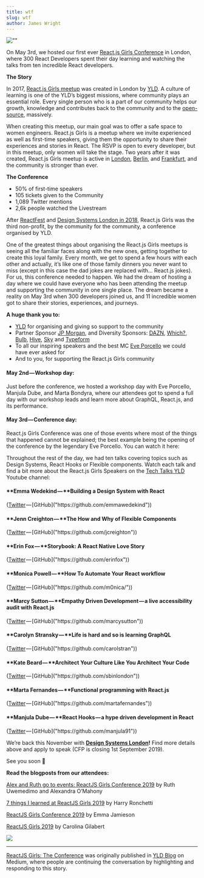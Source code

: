 ```yaml
---
title: wtf
slug: wtf
author: James Wright
---
```



![""]("https://cdn-images-1.medium.com/max/1024/1*nX0_8Dt1EIJnEjSzwg4Vjw.jpeg")

On May 3rd, we hosted our first ever [React.js Girls Conference]("https://reactjsgirls.com/") in London, where 300 React Developers spent their day learning and watching the talks from ten incredible React developers.

**The Story**

In 2017, [React.js Girls meetup]("https://www.meetup.com/ReactJS-Girls-London/") was created in London by [YLD]("https://yld.io/"). A culture of learning is one of the YLD’s biggest missions, where community plays an essential role. Every single person who is a part of our community helps our growth, knowledge and contributes back to the community and to the [open-source]("https://www.yld.io/open-source/"), massively.

When creating this meetup, our main goal was to offer a safe space to women engineers. React.js Girls is a meetup where we invite experienced as well as first-time speakers, giving them the opportunity to share their experiences and stories in React. The RSVP is open to every developer, but in this meetup, only women will take the stage. Two years after it was created, React.js Girls meetup is active in [London]("https://www.meetup.com/ReactJS-Girls-London/"), [Berlin]("https://www.meetup.com/ReactJS-Girls-Berlin/"), and [Frankfurt]("https://www.meetup.com/ReactJS-Girls-Frankfurt/"), and the community is stronger than ever.

<YouTube videoId="jxZoasJQl-w" />

**The Conference**

- 50% of first-time speakers
- 105 tickets given to the Community
- 1,089 Twitter mentions
- 2,6k people watched the Livestream

After [ReactFest]("https://reactfest.com/") and [Design Systems London in 2018]("https://2018.designsystemslondon.com/"), React.js Girls was the third non-profit, by the community for the community, a conference organised by YLD.

One of the greatest things about organising the React.js Girls meetups is seeing all the familiar faces along with the new ones, getting together to create this loyal family. Every month, we get to spend a few hours with each other and actually, it’s like one of those family dinners you never want to miss (except in this case the dad jokes are replaced with… React.js jokes). For us, this conference needed to happen. We had the dream of hosting a day where we could have everyone who has been attending the meetup and supporting the community in one single place. The dream became a reality on May 3rd when 300 developers joined us, and 11 incredible women got to share their stories, experiences, and journeys.

**A huge thank you to:**

- [YLD]("http://www.yld.io") for organising and giving so support to the community
- Partner Sponsor [JP Morgan]("https://www.jpmorgan.com/country/GB/en/jpmorgan"), and Diversity Sponsors: [DAZN]("https://engineering.dazn.com/"), [Which?]("https://www.which.co.uk/"), [Bulb]("https://bulb.co.uk/"), [Hive]("https://www.hivehome.com/"), [Sky]("https://www.sky.com/") and [Typeform]("https://www.typeform.com/")
- To all our inspiring speakers and the best MC [Eve Porcello]("https://twitter.com/eveporcello") we could have ever asked for
- And to you, for supporting the React.js Girls community

#### **May 2nd — Workshop day:**

Just before the conference, we hosted a workshop day with Eve Porcello, Manjula Dube, and Marta Bondyra, where our attendees got to spend a full day with our workshop leads and learn more about GraphQL, React.js, and its performance.

#### **May 3rd — Conference day:**

React.js Girls Conference was one of those events where most of the things that happened cannot be explained; the best example being the opening of the conference by the legendary Eve Porcello. You can watch it here:

<YouTube videoId="dkl6sYff2C8" />

Throughout the rest of the day, we had ten talks covering topics such as Design Systems, React Hooks or Flexible components. Watch each talk and find a bit more about the React.js Girls Speakers on the [Tech Talks YLD]("https://www.youtube.com/playlist?list=PLfrHCOIcmSupF372EGlyi3l4y2R7F8A3q") Youtube channel:

#### **Emma Wedekind — **Building a Design System with React

([Twitter]("https://twitter.com/emmawedekind") — [GitHub]("https://github.com/emmawedekind"))

<YouTube videoId="ropAuzI7MtA" />

#### **Jenn Creighton — **The How and Why of Flexible Components

([Twitter]("https://twitter.com/gurlcode") — [GitHub]("https://github.com/jcreighton"))

<YouTube videoId="vot0nJJ2Qdo" />

#### **Erin Fox — **Storybook: A React Native Love Story

([Twitter]("https://twitter.com/erinfoox") — [GitHub]("https://github.com/erinfox"))

<YouTube videoId="vYI1riChSj4" />

#### **Monica Powell — **How To Automate Your React workflow

([Twitter]("https://twitter.com/waterproofheart") — [GitHub]("https://github.com/m0nica/"))

<YouTube videoId="kaOrLfyCrlQ" />

#### **Marcy Sutton — **Empathy Driven Development — a live accessibility audit with React.js

([Twitter]("https://twitter.com/marcysutton") — [GitHub]("https://github.com/marcysutton"))

<YouTube videoId="xVmUvMkBHas" />

#### **Carolyn Stransky — **Life is hard and so is learning GraphQL

([Twitter]("https://twitter.com/carolstran") — [GitHub]("https://github.com/carolstran"))

<YouTube videoId="ADudeU3agu0" />

#### **Kate Beard — **Architect Your Culture Like You Architect Your Code

([Twitter]("https://twitter.com/sbinlondon") — [GitHub]("https://github.com/sbinlondon"))

<YouTube videoId="pG1tOvtFCg4" />

#### **Marta Fernandes — **Functional programming with React.js

([Twitter]("https://twitter.com/marta_frn") — [GitHub]("https://github.com/martafernandes"))

<YouTube videoId="gG4ygtDtxUM" />

#### **Manjula Dube — **React Hooks — a hype driven development in React

([Twitter]("https://twitter.com/manjula_dube") — [GitHub]("https://github.com/manjula91"))

<YouTube videoId="qX5zj037iVU" />

We’re back this November with [**Design Systems London**]("https://www.designsystemslondon.com/")**!** Find more details above and apply to speak (CFP is closing 1st September 2019).

See you soon 👋

**Read the blogposts from our attendees:**

[Alex and Ruth go to events: ReactJS Girls Conference 2019]("https://www.personably.co/blog/alex-and-ruth-go-to-events-reactjs-girls-conference-2019") by Ruth Uwemedimo and Alexandra O’Mahony

[7 things I learned at ReactJS Girls 2019]("https://medium.com/@harryronchetti/7-things-i-learnt-at-reactjs-girls-2019-a5930fe840a") by Harry Ronchetti

[ReactJS Girls Conference 2019]("https://medium.com/the-codelog/reactjs-girls-conference-2019-9eb8cc4be08d") by Emma Jamieson

[ReactJS Girls 2019]("https://carolgilabert.me/blog/reactjs-girls-2019") by Carolina Gilabert

![]("https://medium.com/_/stat?event=post.clientViewed&referrerSource=full_rss&postId=aae7d5a72468")

---

[ReactJS Girls: The Conference]("https://medium.com/yld-blog/reactjs-girls-the-conference-aae7d5a72468") was originally published in [YLD Blog]("https://medium.com/yld-blog") on Medium, where people are continuing the conversation by highlighting and responding to this story.

